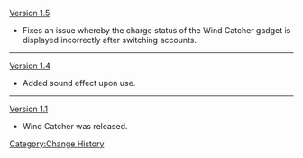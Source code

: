 [[Version 1.5]]
*Fixes an issue whereby the charge status of the Wind Catcher gadget is displayed incorrectly after switching accounts.
----
[[Version 1.4]]
*Added sound effect upon use.
----
[[Version 1.1]]
*Wind Catcher was released.
<noinclude>[[Category:Change History]]</noinclude>